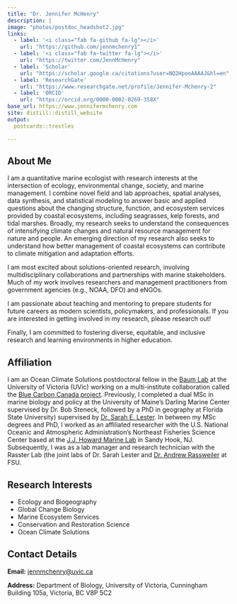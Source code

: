 ```yaml
---
title: "Dr. Jennifer McHenry"
description: |
image: "photos/postdoc_headshot2.jpg"
links:
  - label: '<i class="fab fa-github fa-lg"></i>'
    url: "https://github.com/jennmchenry1"
  - label: '<i class="fab fa-twitter fa-lg"></i>'
    url: "https://twitter.com/JennMcHenry"
  - label: 'Scholar'
    url: "https://scholar.google.ca/citations?user=NQ2HpooAAAAJ&hl=en"
  - label: 'ResearchGate'
    url: "https://www.researchgate.net/profile/Jennifer-Mchenry-2"
  - label: 'ORCID'
    url: "https://orcid.org/0000-0002-0269-358X"
base_url: https://www.jennifermchenry.com
site: distill::distill_website
output:
  postcards::trestles

---
```


## About Me

I am a quantitative marine ecologist with research interests at the intersection of ecology, environmental change, society, and marine management. I combine novel field and lab approaches, spatial analyses, data synthesis, and statistical modeling to answer basic and applied questions about the changing structure, function, and ecosystem services provided by coastal ecosystems, including seagrasses, kelp forests, and tidal marshes. Broadly, my research seeks to understand the consequences of intensifying climate changes and natural resource management for nature and people. An emerging direction of my research also seeks to understand how better management of coastal ecosystems can contribute to climate mitigation and adaptation efforts. 

I am most excited about solutions-oriented research, involving multidisciplinary collaborations and partnerships with marine stakeholders. Much of my work involves researchers and management practitioners from government agencies (e.g., NOAA, DFO) and eNGOs.

I am passionate about teaching and mentoring to prepare students for future careers as modern scientists, policymakers, and professionals. If you are interested in getting involved in my research, please research out!

Finally, I am committed to fostering diverse, equitable, and inclusive research and learning environments in higher education. 


## Affiliation
I am an Ocean Climate Solutions postdoctoral fellow in the [Baum Lab](https://www.juliakbaum.org/) at the University of Victoria (UVic) working on a multi-institute collaboration called the [Blue Carbon Canada project](www.BlueCarbonCanada.ca).  Previously, I completed a dual MSc in marine biology and policy at the University of  Maine's Darling Marine Center supervised by Dr. Bob Steneck, followed by a PhD in geography at Florida State University) supervised by [Dr. Sarah E. Lester](www.lester-lab.org). In between my MSc degrees and PhD, I worked as an affiliated researcher with the U.S. National Oceanic and Atmospheric Administration's Northeast Fisheries Science Center based at the [J.J. Howard Marine Lab](https://www.fisheries.noaa.gov/about/james-j-howard-marine-sciences-laboratory-sandy-hook) in Sandy Hook, NJ. Subsequently, I was as a lab manager and research technician with the Rasster Lab (the joint labs of Dr. Sarah Lester and [Dr. Andrew Rassweiler](www.rassweiler-lab.org) at FSU.   

## Research Interests

- Ecology and Biogeography 
- Global Change Biology
- Marine Ecosystem Services
- Conservation and Restoration Science
- Ocean Climate Solutions

## Contact Details

**Email:** [jennmchenry@uvic.ca](jennmchenry@uvic.ca)

**Address:** Department of Biology, University of Victoria, Cunningham Building 105a, Victoria, BC V8P 5C2

